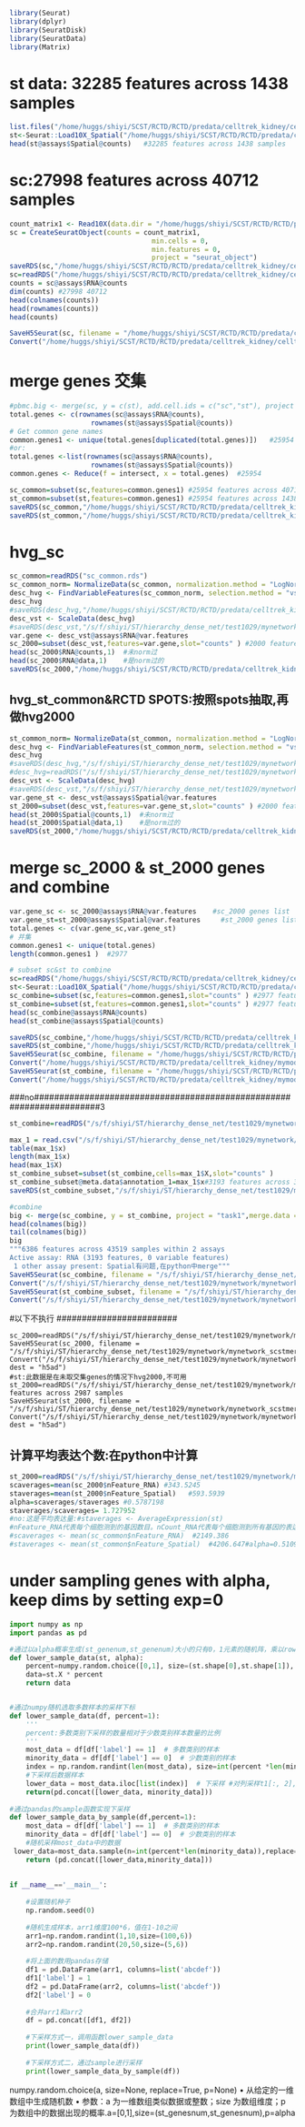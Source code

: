 
```r
library(Seurat)
library(dplyr)
library(SeuratDisk)
library(SeuratData)
library(Matrix)


```

# st data: 32285 features across 1438 samples
```{r: st data}
list.files("/home/huggs/shiyi/SCST/RCTD/RCTD/predata/celltrek_kidney/celltrek_kidney/V1_Mouse_Kidney")
st<-Seurat::Load10X_Spatial("/home/huggs/shiyi/SCST/RCTD/RCTD/predata/celltrek_kidney/celltrek_kidney/V1_Mouse_Kidney")
head(st@assays$Spatial@counts)   #32285 features across 1438 samples
```

# sc:27998 features across 40712 samples
```{r: sc data}
count_matrix1 <- Read10X(data.dir = "/home/huggs/shiyi/SCST/RCTD/RCTD/predata/celltrek_kidney/celltrek_kidney/Mouse_Adult_DGE", gene.column = 1)
sc = CreateSeuratObject(counts = count_matrix1,
                                   min.cells = 0, 
                                   min.features = 0, 
                                   project = "seurat_object")                                   
saveRDS(sc,"/home/huggs/shiyi/SCST/RCTD/RCTD/predata/celltrek_kidney/celltrek_kidney/Mouse_Adult_DGE.rds")
sc=readRDS("/home/huggs/shiyi/SCST/RCTD/RCTD/predata/celltrek_kidney/celltrek_kidney/Mouse_Adult_DGE.rds")
counts = sc@assays$RNA@counts
dim(counts) #27998 40712
head(colnames(counts))
head(rownames(counts))
head(counts)

SaveH5Seurat(sc, filename = "/home/huggs/shiyi/SCST/RCTD/RCTD/predata/celltrek_kidney/celltrek_kidney/Mouse_Adult_DGE.h5Seurat")
Convert("/home/huggs/shiyi/SCST/RCTD/RCTD/predata/celltrek_kidney/celltrek_kidney/Mouse_Adult_DGE.h5Seurat", dest = "h5ad")

```

# merge genes 交集
```{r: merge genes }
#pbmc.big <- merge(sc, y = c(st), add.cell.ids = c("sc","st"), project = "merge")    #43899 features across 43519
total.genes <- c(rownames(sc@assays$RNA@counts),
                    rownames(st@assays$Spatial@counts))
# Get common gene names 
common.genes1 <- unique(total.genes[duplicated(total.genes)])   #25954 #unique(取向量total.genes中的重复值)    #12845
#or:
total.genes <-list(rownames(sc@assays$RNA@counts),
                    rownames(st@assays$Spatial@counts))
common.genes <- Reduce(f = intersect, x = total.genes)  #25954

sc_common=subset(sc,features=common.genes1) #25954 features across 40712 samples
st_common=subset(st,features=common.genes1) #25954 features across 1438 samples
saveRDS(sc_common,"/home/huggs/shiyi/SCST/RCTD/RCTD/predata/celltrek_kidney/mymodel/1_predata/sc_common.rds")
saveRDS(st_common,"/home/huggs/shiyi/SCST/RCTD/RCTD/predata/celltrek_kidney/mymodel/1_predata/st_common.rds")

```

# hvg_sc
```r
sc_common=readRDS("sc_common.rds")
sc_common_norm= NormalizeData(sc_common, normalization.method = "LogNormalize")
desc_hvg <- FindVariableFeatures(sc_common_norm, selection.method = "vst", nfeatures = 2000)
desc_hvg
#saveRDS(desc_hvg,"/home/huggs/shiyi/SCST/RCTD/RCTD/predata/celltrek_kidney/mymodel/1_predata/sc_common_norm_hvg.rds")
desc_vst <- ScaleData(desc_hvg)
#saveRDS(desc_vst,"/s/f/shiyi/ST/hierarchy_dense_net/test1029/mynetwork/mynetwork_scstmerge_deconvolution/MY_RCTD/MYDATA/under_sample/sc_common_norm_hvg_scale.rds")
var.gene <- desc_vst@assays$RNA@var.features
sc_2000=subset(desc_vst,features=var.gene,slot="counts" ) #2000 features across 40712 samples
head(sc_2000$RNA@counts,1)  #未norm过
head(sc_2000$RNA@data,1)    #是norm过的
saveRDS(sc_2000,"/home/huggs/shiyi/SCST/RCTD/RCTD/predata/celltrek_kidney/mymodel/1_predata/sc_common_norm_hvg_2000.rds")

```
## hvg_st_common&RCTD SPOTS:按照spots抽取,再做hvg2000
```r
st_common_norm= NormalizeData(st_common, normalization.method = "LogNormalize")
desc_hvg <- FindVariableFeatures(st_common_norm, selection.method = "vst", nfeatures = 2000)
desc_hvg
#saveRDS(desc_hvg,"/s/f/shiyi/ST/hierarchy_dense_net/test1029/mynetwork/mynetwork_scstmerge_deconvolution/MY_RCTD/MYDATA/under_sample/st_subsetRCTD/st_common_norm_hvg.rds")
#desc_hvg=readRDS("/s/f/shiyi/ST/hierarchy_dense_net/test1029/mynetwork/mynetwork_scstmerge_deconvolution/MY_RCTD/MYDATA/under_sample/st_subsetRCTD/st_common_norm_hvg.rds")
desc_vst <- ScaleData(desc_hvg)
#saveRDS(desc_vst,"/s/f/shiyi/ST/hierarchy_dense_net/test1029/mynetwork/mynetwork_scstmerge_deconvolution/MY_RCTD/MYDATA/under_sample/st_subsetRCTD/st_common_norm_hvg_scale.rds")
var.gene_st <- desc_vst@assays$Spatial@var.features
st_2000=subset(desc_vst,features=var.gene_st,slot="counts" ) #2000 features across 40532 samples
head(st_2000$Spatial@counts,1)  #未norm过
head(st_2000$Spatial@data,1)    #是norm过的
saveRDS(st_2000,"/home/huggs/shiyi/SCST/RCTD/RCTD/predata/celltrek_kidney/mymodel/1_predata/st_common_norm_hvg_2000.rds")
```

# merge sc_2000 & st_2000 genes and combine
```{r: 并集 2977}
var.gene_sc <- sc_2000@assays$RNA@var.features    #sc_2000 genes list  
var.gene_st=st_2000@assays$Spatial@var.features     #st_2000 genes list 
total.genes <- c(var.gene_sc,var.gene_st)
# 并集
common.genes1 <- unique(total.genes)
length(common.genes1 )  #2977

# subset sc&st to combine
sc=readRDS("/home/huggs/shiyi/SCST/RCTD/RCTD/predata/celltrek_kidney/celltrek_kidney/Mouse_Adult_DGE.rds")
st<-Seurat::Load10X_Spatial("/home/huggs/shiyi/SCST/RCTD/RCTD/predata/celltrek_kidney/celltrek_kidney/V1_Mouse_Kidney")
sc_combine=subset(sc,features=common.genes1,slot="counts" ) #2977 features across 40712 samples
st_combine=subset(st,features=common.genes1,slot="counts" ) #2977 features across 1438 samples
head(sc_combine@assays$RNA@counts)   
head(st_combine@assays$Spatial@counts)   

saveRDS(sc_combine,"/home/huggs/shiyi/SCST/RCTD/RCTD/predata/celltrek_kidney/mymodel/1_predata/sc_combine.rds")
saveRDS(st_combine,"/home/huggs/shiyi/SCST/RCTD/RCTD/predata/celltrek_kidney/mymodel/1_predata/st_combine.rds")
SaveH5Seurat(sc_combine, filename = "/home/huggs/shiyi/SCST/RCTD/RCTD/predata/celltrek_kidney/mymodel/1_predata/sc_combine.h5Seurat")
Convert("/home/huggs/shiyi/SCST/RCTD/RCTD/predata/celltrek_kidney/mymodel/1_predata/sc_combine.h5Seurat", dest = "h5ad")
SaveH5Seurat(st_combine, filename = "/home/huggs/shiyi/SCST/RCTD/RCTD/predata/celltrek_kidney/mymodel/1_predata/st_combine.h5Seurat")
Convert("/home/huggs/shiyi/SCST/RCTD/RCTD/predata/celltrek_kidney/mymodel/1_predata/st_combine.h5Seurat", dest = "h5ad")

```


###no#####################################################################3
```{r:subset rctd}
st_combine=readRDS("/s/f/shiyi/ST/hierarchy_dense_net/test1029/mynetwork/mynetwork_scstmerge_deconvolution/MY_RCTD/MYDATA/under_sample/st_combine.rds")

max_1 = read.csv("/s/f/shiyi/ST/hierarchy_dense_net/test1029/mynetwork/mynetwork_scstmerge_deconvolution/MY_RCTD/MYDATA/spots_celltype_max_0419.csv") #挑选出单一细胞类型的spots
table(max_1$x) 
length(max_1$x)
head(max_1$X)
st_combine_subset=subset(st_combine,cells=max_1$X,slot="counts" ) 
st_combine_subset@meta.data$annotation_1=max_1$x#3193 features across 316 samples
saveRDS(st_combine_subset,"/s/f/shiyi/ST/hierarchy_dense_net/test1029/mynetwork/mynetwork_scstmerge_deconvolution/MY_RCTD/MYDATA/under_sample/st_subsetRCTD/st_combine_subset.rds")

#combine 
big <- merge(sc_combine, y = st_combine, project = "task1",merge.data = TRUE) #add.cell.ids = c("","")
head(colnames(big))
tail(colnames(big))
big
"""6386 features across 43519 samples within 2 assays 
Active assay: RNA (3193 features, 0 variable features)
 1 other assay present: Spatial有问题,在python中merge"""
SaveH5Seurat(sc_combine, filename = "/s/f/shiyi/ST/hierarchy_dense_net/test1029/mynetwork/mynetwork_scstmerge_deconvolution/MY_RCTD/MYDATA/under_sample/st_subsetRCTD/sc_combine.h5Seurat")
Convert("/s/f/shiyi/ST/hierarchy_dense_net/test1029/mynetwork/mynetwork_scstmerge_deconvolution/MY_RCTD/MYDATA/under_sample/st_subsetRCTD/sc_combine.h5Seurat", dest = "h5ad")
SaveH5Seurat(st_combine_subset, filename = "/s/f/shiyi/ST/hierarchy_dense_net/test1029/mynetwork/mynetwork_scstmerge_deconvolution/MY_RCTD/MYDATA/under_sample/st_subsetRCTD/st_combine_subset.h5Seurat")
Convert("/s/f/shiyi/ST/hierarchy_dense_net/test1029/mynetwork/mynetwork_scstmerge_deconvolution/MY_RCTD/MYDATA/under_sample/st_subsetRCTD/st_combine_subset.h5Seurat", dest = "h5ad")
```

#以下不执行 ########################

```r2python
sc_2000=readRDS("/s/f/shiyi/ST/hierarchy_dense_net/test1029/mynetwork/mynetwork_scstmerge_deconvolution/MY_RCTD/MYDATA/under_sample/sc_common_norm_hvg_2000.rds")
SaveH5Seurat(sc_2000, filename = "/s/f/shiyi/ST/hierarchy_dense_net/test1029/mynetwork/mynetwork_scstmerge_deconvolution/MY_RCTD/MYDATA/under_sample/sc_common_norm_hvg_2000.h5Seurat")
Convert("/s/f/shiyi/ST/hierarchy_dense_net/test1029/mynetwork/mynetwork_scstmerge_deconvolution/MY_RCTD/MYDATA/under_sample/sc_common_norm_hvg_2000.h5Seurat", dest = "h5ad")
#st:此数据是在未取交集genes的情况下hvg2000,不可用
st_2000=readRDS("/s/f/shiyi/ST/hierarchy_dense_net/test1029/mynetwork/mynetwork_scstmerge_deconvolution/MY_RCTD/MYDATA/rawdata_spatial_hvg.rds")#2000 features across 2987 samples 
SaveH5Seurat(st_2000, filename = "/s/f/shiyi/ST/hierarchy_dense_net/test1029/mynetwork/mynetwork_scstmerge_deconvolution/MY_RCTD/MYDATA/under_sample/rawdata_spatial_hvg_2000.h5Seurat")
Convert("/s/f/shiyi/ST/hierarchy_dense_net/test1029/mynetwork/mynetwork_scstmerge_deconvolution/MY_RCTD/MYDATA/under_sample/rawdata_spatial_hvg_2000.h5Seurat", dest = "h5ad")

```
## 计算平均表达个数:在python中计算
```{r:sc_2000 & st_2000}
st_2000=readRDS("/s/f/shiyi/ST/hierarchy_dense_net/test1029/mynetwork/mynetwork_scstmerge_deconvolution/MY_RCTD/MYDATA/rawdata_spatial_hvg.rds")#2000 features across 2987 samples 
scaverages=mean(sc_2000$nFeature_RNA) #343.5245
staverages=mean(st_2000$nFeature_Spatial)   #593.5939
alpha=scaverages/staverages #0.5787198
staverages/scaverages= 1.727952
#no:这是平均表达量:#staverages <- AverageExpression(st)
#nFeature_RNA代表每个细胞测到的基因数目。nCount_RNA代表每个细胞测到所有基因的表达量之和。
#scaverages <- mean(sc_common$nFeature_RNA)  #2149.386
#staverages <- mean(st_common$nFeature_Spatial)  #4206.647#alpha=0.5109499
```

# under sampling genes with alpha, keep dims by setting exp=0
```{python:under sampling genes}
import numpy as np
import pandas as pd

#通过以alpha概率生成(st_genenum,st_genenum)大小的只有0，1元素的随机阵，乘以rowdata生成新的数据
def lower_sample_data(st, alpha):
    percent=numpy.random.choice([0,1], size=(st.shape[0],st.shape[1]), replace=True, p=alpha)
    data=st.X * percent
    return data


#通过numpy随机选取多数样本的采样下标
def lower_sample_data(df, percent=1):
    '''
    percent:多数类别下采样的数量相对于少数类别样本数量的比例
    '''
    most_data = df[df['label'] == 1]  # 多数类别的样本
    minority_data = df[df['label'] == 0]  # 少数类别的样本
    index = np.random.randint(len(most_data), size=int(percent *len(minority_data)) )   # 随机给定下采样取出样本的序号
    #下采样后数据样本
    lower_data = most_data.iloc[list(index)]  # 下采样 #对列采样t1[:, 2],不连续t1[:, [2,4]]
    return(pd.concat([lower_data, minority_data]))
 
#通过pandas的sample函数实现下采样
def lower_sample_data_by_sample(df,percent=1):
    most_data = df[df['label'] == 1]  # 多数类别的样本
    minority_data = df[df['label'] == 0]  # 少数类别的样本   
    #随机采样most_data中的数据
 lower_data=most_data.sample(n=int(percent*len(minority_data)),replace=False,random_state=0,axis=0)   
    return (pd.concat([lower_data,minority_data]))
    
 
if __name__=='__main__':
    
    #设置随机种子
    np.random.seed(0)
    
    #随机生成样本，arr1维度100*6，值在1-10之间
    arr1=np.random.randint(1,10,size=(100,6))
    arr2=np.random.randint(20,50,size=(5,6))
    
    #将上面的数用pandas存储
    df1 = pd.DataFrame(arr1, columns=list('abcdef'))
    df1['label'] = 1
    df2 = pd.DataFrame(arr2, columns=list('abcdef'))
    df2['label'] = 0
    
    #合并arr1和arr2
    df = pd.concat([df1, df2])
    
    #下采样方式一，调用函数lower_sample_data
    print(lower_sample_data(df))
    
    #下采样方式二，通过sample进行采样
    print(lower_sample_data_by_sample(df))


```

numpy.random.choice(a, size=None, replace=True, p=None)
• 从给定的一维数组中生成随机数
• 参数：a 为一维数组类似数据或整数；size 为数组维度；p 为数组中的数据出现的概率.a=[0,1],size=(st_genesnum,st_genesnum),p=alpha

